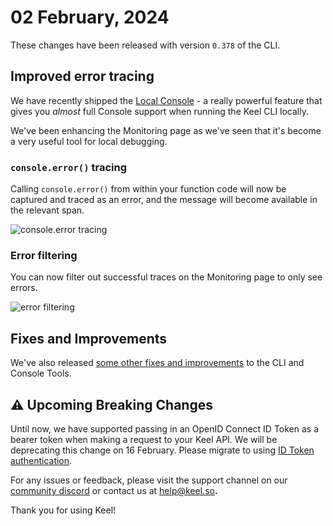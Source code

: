 
# 02 February, 2024

These changes have been released with version `0.378` of the CLI.

## Improved error tracing

We have recently shipped the [Local Console](/release-notes/0.376) - a really powerful feature that gives you _almost_ full Console support when running the Keel CLI locally. 

We've been enhancing the Monitoring page as we've seen that it's become a very useful tool for local debugging.  

### `console.error()` tracing

Calling `console.error()` from within your function code will now be captured and traced as an error, and the message will become available in the relevant span.

![console.error tracing](/release-notes/0-378-console-error-tracing.png)

### Error filtering

You can now filter out successful traces on the Monitoring page to only see errors. 

![error filtering](/release-notes/0-378-error-filtering.png)

## Fixes and Improvements

We've also released [some other fixes and improvements](https://github.com/teamkeel/keel/releases/tag/v0.378.0) to the CLI and Console Tools.

## ⚠️ Upcoming Breaking Changes

Until now, we have supported passing in an OpenID Connect ID Token as a bearer token when making a request to your Keel API. We will be deprecating this change on 16 February. Please migrate to using [ID Token authentication](/authentication/getting-started).

For any issues or feedback, please visit the support channel on our [community discord](https://keel.so/discord) or contact us at [help@keel.so](mailto:help@keel.so)**.**

Thank you for using Keel!